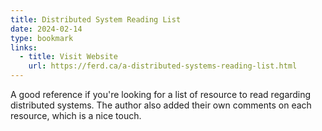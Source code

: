 ```yaml
---
title: Distributed System Reading List
date: 2024-02-14
type: bookmark
links:
  - title: Visit Website
    url: https://ferd.ca/a-distributed-systems-reading-list.html
---
```


A good reference if you're looking for a list of resource to read regarding distributed systems. The author
also added their own comments on each resource, which is a nice touch.
